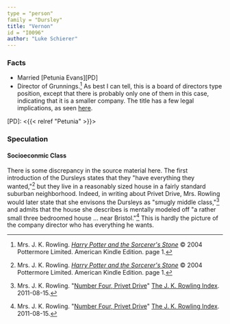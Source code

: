 ```yaml
---
type = "person"
family = "Dursley"
title: "Vernon"
id = "I0096"
author: "Luke Schierer"
---
```


### Facts

* Married [Petunia Evans][PD]
* Director of Grunnings.[^220927-1] As best I can tell, this is a board of
  directors type position, except that there is probably only one of them in
  this case, indicating that it is a smaller company.  The title has a few
  legal implications, as seen [here][ukglc].

[ukglc]: https://www.gov.uk/running-a-limited-company

[PD]: <{{< relref "Petunia" >}}>

[^220927-1]: Mrs. J. K. Rowling. 
    _[Harry Potter and the Sorcerer's Stone](https://www.librarything.com/work/5403381/book/225886281)_
    © 2004 Pottermore Limited. American Kindle Edition. page 1. 

### Speculation

#### Socioeconmic Class

There is some discrepancy in the source material here.  The first introduction
of the Dursleys states that they "have everything they wanted,"[^220927-2] but
they live in a reasonably sized house in a fairly standard suburban
neighborhood.  Indeed, in writing about Privet Drive, Mrs. Rowling would later
state that she envisons the Dursleys as "smugly middle class,"[^220927-3] and
admits that the house she describes is mentally modeled off "a rather small
three bedroomed house … near Bristol."[^220927-4]  This is hardly the picture
of the company director who has everything he wants. 

[^220927-2]: Mrs. J. K. Rowling. 
    _[Harry Potter and the Sorcerer's Stone](https://www.librarything.com/work/5403381/book/225886281)_
    © 2004 Pottermore Limited. American Kindle Edition. page 1. 

[^220927-3]: Mrs. J. K. Rowling. 
    "[Number Four, Privet Drive](https://www.rowlingindex.org/work/pdpm/)"
    [The J. K. Rowling Index](https://www.rowlingindex.org). 2011-08-15. 

[^220927-4]: Mrs. J. K. Rowling. 
    "[Number Four, Privet Drive](https://www.rowlingindex.org/work/pdpm/)"
    [The J. K. Rowling Index](https://www.rowlingindex.org). 2011-08-15. 

